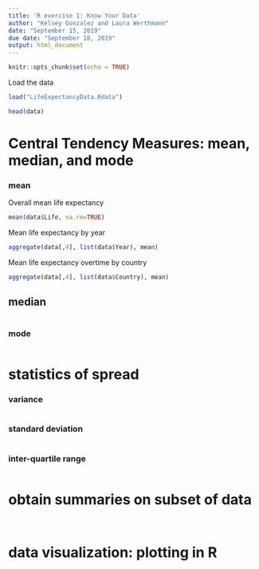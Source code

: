 ```yaml
---
title: 'R exercise 1: Know Your Data'
author: "Kelsey Gonzalez and Laura Werthmann"
date: "September 15, 2019"
due date: "September 18, 2019"
output: html_document
---
```


```r
knitr::opts_chunk$set(echo = TRUE)
```

Load the data 
```r
load("LifeExpectancyData.Rdata")

head(data)

```
 


# Central Tendency Measures: mean, median, and mode
### mean
Overall mean life expectancy 
```r
mean(data$Life, na.rm=TRUE)
```
Mean life expectancy by year
```r
aggregate(data[,4], list(data$Year), mean)

```

Mean life expectancy overtime by country
```r
aggregate(data[,4], list(data$Country), mean)

```


## median
```r

```


### mode
```r

```



# statistics of spread

### variance
```r

```

### standard deviation
```r

```
  
### inter-quartile range
```r

```

# obtain summaries on subset of data


```r

```

```r

```

# data visualization: plotting in R


```r

```


```r

```


```r

```
